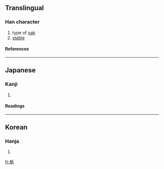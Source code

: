 ==Translingual==
===Han character===
{{Han char|rn=75|rad=木|as=05|sn=9|four=|canj=木竹一尸 (DHMS)}}
# type of [[oak]]
# [[stable]]
====References====
{{Han ref|kx=0521.121|dkj=14687|hdz=21185.041|uh=6803|ud=26627}}

----
==Japanese==
===Kanji===
{{ja-kanji|grade=|rs=木05}}
# {{defn|Japanese}} 
====Readings====
{{ja-readings|on=|kun=[[とち]] (tochi)}}

----
==Korean==
===Hanja===
{{ko-hanja|hangeul=[[회]]|eumhun=|rv=hoe|mr=hoe|y=hoy}}
# {{defn|Korean}}

[[fr:栃]]